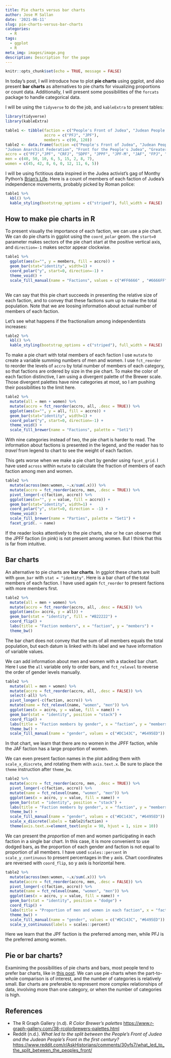 ```yaml
---
title: Pie charts versus bar charts
author: Jose M Sallan
date: '2021-06-11'
slug: pie-charts-versus-bar-charts
categories:
  - R
tags:
  - ggplot
  - R
meta_img: images/image.png
description: Description for the page
---
```



```r
knitr::opts_chunk$set(echo = TRUE, message = FALSE)
```

In today's post, I will introduce how to plot **pie charts** using ggplot, and also present **bar charts** as alternatives to pie charts for visualizing proportions or count data. Additionally, I will present some possibilities of the `forcats` package to handle categorical data.

I will be using the `tidyverse` to do the job, and `kableExtra` to present tables:

```r
library(tidyverse)
library(kableExtra)
```

```r
table1 <- tibble(faction = c("People's Front of Judea", "Judean People's Front"),
                 accro = c("PFJ", "JPF"),
                 members = c(90, 120))
table2 <- data.frame(faction =c("People's Front of Judea", "Judean People's Front", "Coalition for a Roman Free Judea", "Social Democratic Party of Judea", "Judean Popular People's Front", "Judean People's Front (Maoist)",
"Judean Anarchist Federation", "Front for the People's Judea", "Greater Alliance for a Federated Canaa"), 
accro = c("PFJ","JPF", "CRFJ", "SDPF", "JPPF", "JPF-M", "JAF", "FPJ", "GAFC"),
men = c(40, 50, 10, 6, 5, 15, 2, 8, 7),
women = c(45, 42, 8, 6, 0, 12, 11, 6, 5))
```

I will be using fictitious data inspired in the Judea activist's gag of Monthy Python's [Brian's Life](https://en.wikipedia.org/wiki/Monty_Python%27s_Life_of_Brian). Here is a count of members of each faction of Judea's independence movements, probably picked by Roman police:

```r
table1 %>%
  kbl() %>%
  kable_styling(bootstrap_options = c("striped"), full_width = FALSE)
```


## How to make pie charts in R

To present visually the importance of each faction, we can use a pie chart. We can do pie charts in ggplot using the `coord_polar` geom. the `start=0` parameter makes sectors of the pie chart start at the positive vertical axis, and `direction=-1` makes sector appear clockwise.

```r
table1 %>%
  ggplot(aes(x="", y = members, fill = accro)) +
  geom_bar(stat="identity", width=1) +
  coord_polar("y", start=0, direction=-1) +
  theme_void() +
  scale_fill_manual(name = "Factions", values = c("#FF6666" , "#6666FF"))
  
```

We can say that this pie chart succeeds in presenting the relative size of each faction, and to convey that these factions sum up to make the total population. Note that we are loosing information about actual number of members of each faction.

Let's see what happens if the fractionalism among independentists increases:

```r
table2 %>%
  kbl() %>%
  kable_styling(bootstrap_options = c("striped"), full_width = FALSE)
```

To make a pie chart with total members of each faction I use `mutate` to create a variable summing numbers of men and women. I use `fct_reorder` to reorder the levels of `accro` by total number of members of each category, so that factions are ordered by size in the pie chart. To make the color of each faction distinctive, I am using a divergent palette of the Brewer scale. Those divergent palettes have nine categories at most, so I am pushing their possibilities to the limit here.

```r
table2 %>%
  mutate(all = men + women) %>%
  mutate(accro = fct_reorder(accro, all, .desc = TRUE)) %>%
  ggplot(aes(x="", y = all, fill = accro)) +
  geom_bar(stat="identity", width=1) +
  coord_polar("y", start=0, direction=-1) +
  theme_void() +
  scale_fill_brewer(name = "Factions", palette = "Set1")
```

With nine categories instead of two, the pie chart is harder to read. The information about factions is presented in the legend, and the reader has to *travel* from legend to chart to see the weight of each faction.

This gets worse when we make a pie chart by gender using `fqcet_grid`. I have used `across` within `mutate` to calculate the fraction of members of each faction among men and women.

```r
table2 %>%
  mutate(across(men:women, ~.x/sum(.x))) %>%
  mutate(accro = fct_reorder(accro, men, .desc = TRUE)) %>%
  pivot_longer(-c(faction, accro)) %>%
  ggplot(aes(x="", y = value, fill = accro)) +
  geom_bar(stat="identity", width=1) +
  coord_polar("y", start=0, direction = -1) +
  theme_void() +
  scale_fill_brewer(name = "Parties", palette = "Set1") +
  facet_grid(. ~ name)
```

If the reader looks attentively to the pie charts, she or he can observe that the JPFF faction (in pink) is not present among women. But I think that this is far from intuitive.

## Bar charts

An alternative to pie charts are **bar charts**. In ggplot these charts are built with `geom_bar` with `stat = "identity"`. Here is a bar chart of the total members of each faction. I have used again `fct_reorder` to present factions with more members first.

```r
table2 %>%
  mutate(all = men + women) %>%
  mutate(accro = fct_reorder(accro, all, .desc = FALSE)) %>%
  ggplot(aes(x= accro, y = all)) +
  geom_bar(stat = "identity", fill = "#B22222") +
  coord_flip() +
  labs(title = "Faction members", x = "faction", y = "members") +
  theme_bw()
```

The bar chart does not convey that the sum of all members equals the total population, but each datum is linked with its label and we have information of variable values.

We can add information about men and women with a stacked bar chart. Here I use the `all` variable only to order bars, and `fct_relevel` to reverse the order of gender levels manually.

```r
table2 %>%
  mutate(all = men + women) %>%
  mutate(accro = fct_reorder(accro, all, .desc = FALSE)) %>%
  select(-all) %>%
  pivot_longer(-c(faction, accro)) %>%
  mutate(name = fct_relevel(name, "women", "men")) %>%
  ggplot(aes(x = accro, y = value, fill = name)) +
  geom_bar(stat = "identity", position = "stack") +
  coord_flip() +
  labs(title = "Faction members by gender", x = "faction", y = "members") +
  theme_bw() +
  scale_fill_manual(name = "gender", values = c("#DC143C", "#6495ED"))
```

In that chart, we learn that there are no women in the JPFF faction, while the JAF faction has a large proportion of women.

We can even present faction names in the plot adding them with `scale_x_discrete`, and rotating them with `axis.text.x`. Be sure to place the `theme` instruction after `theme_bw`.

```r
table2 %>%
  mutate(accro = fct_reorder(accro, men, .desc = TRUE)) %>%
  pivot_longer(-c(faction, accro)) %>%
  mutate(name = fct_relevel(name, "women", "men")) %>%
  ggplot(aes(x = accro, y = value, fill = name)) +
  geom_bar(stat = "identity", position = "stack") +
  labs(title = "Faction members by gender", x = "faction", y = "members") +
  theme_bw() +
  scale_fill_manual(name = "gender", values = c("#DC143C", "#6495ED")) +
  scale_x_discrete(labels = table2$faction) +
  theme(axis.text.x=element_text(angle = 90, hjust = 1, size = 10))
```


We can present the *proportion* of men and women participating in each faction in a single bar chart. In this case, it is more convenient to use dodged bars, as the proportion of each gender and faction is not equal to proportion of all members. I have used `scales::percent` in `scale_y_continuous` to present percentages in the `y` axis. Chart coordinates are reversed with `coord_flip`, so y axis is horizontal here.

```r
table2 %>%
  mutate(across(men:women, ~.x/sum(.x))) %>%
  mutate(accro = fct_reorder(accro, men, .desc = FALSE)) %>%
  pivot_longer(-c(faction, accro)) %>%
  mutate(name = fct_relevel(name, "women", "men")) %>%
  ggplot(aes(x = accro, y = value, fill = name)) +
  geom_bar(stat = "identity", position = "dodge") +
  coord_flip() +
  labs(title = "Proportion of men and women in each faction", x = "faction", y = "% of members") +
  theme_bw() +
  scale_fill_manual(name = "gender", values = c("#DC143C", "#6495ED")) +
  scale_y_continuous(labels = scales::percent)
```

Here we learn that the JPF faction is the preferred among men, while PFJ is the preferred among women.

## Pie or bar charts?

Examinimg the possibilities of pie charts and bars, most people tend to prefer bar charts, like in [this post](https://chartio.com/learn/charts/how-to-choose-pie-chart-vs-bar-chart/). We can use pie charts when the part-to-whole comparison is of interest, and the number of categories is relatively small. Bar charts are preferable to represent more complex relationships of data, involving more than one category, or when the number of categories is high.


## References

* The R Graph Gallery (n.d). *R Color Brewer’s palettes* <https://www.r-graph-gallery.com/38-rcolorbrewers-palettes.html>
* Reddit (n.d.). *What led to the split between the People's Front of Judea and the Judean People's Front in the first century?* <https://www.reddit.com/r/AskHistorians/comments/30yfs7/what_led_to_the_split_between_the_peoples_front/>
